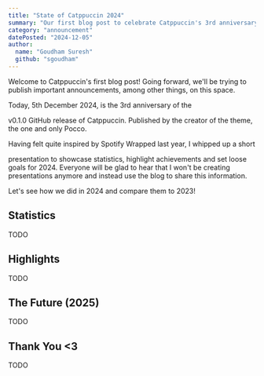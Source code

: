 ```yaml
---
title: "State of Catppuccin 2024"
summary: "Our first blog post to celebrate Catppuccin's 3rd anniversary. Look back on what we achieved in 2024, what we're currently working on and what to expect going forward in 2025!"
category: "announcement"
datePosted: "2024-12-05"
author:
  name: "Goudham Suresh"
  github: "sgoudham"
---
```


Welcome to Catppuccin's first blog post! Going forward, we'll be trying to
publish important announcements, among other things, on this space.

Today, 5th December 2024, is the 3rd anniversary of the 
<Link href="https://github.com/catppuccin/catppuccin/releases/tag/v0.1.0" external>v0.1.0</Link>
GitHub release of Catppuccin. Published by the creator of the theme, the
one and only <Link href="https://github.com/pocco81" external>Pocco</Link>.

Having felt quite inspired by Spotify Wrapped last year, I whipped up a short
<Link href="https://github.com/catppuccin/community/blob/main/presentations/state-of-catppuccin-2023.pdf" external>presentation</Link>
to showcase statistics, highlight achievements and set loose goals for 2024. 
Everyone will be glad to hear that I won't be creating presentations anymore 
and instead use the blog to share this information.

Let's see how we did in 2024 and compare them to 2023!

## Statistics

TODO

## Highlights

TODO

## The Future (2025)

TODO

## Thank You \<3

TODO